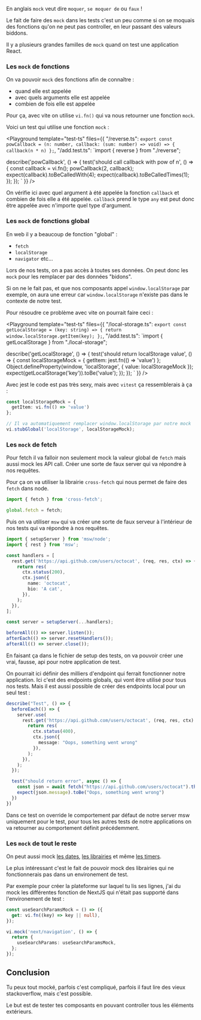 En anglais `mock` veut dire `moquer`, `se moquer de` ou `faux` !

Le fait de faire des `mock` dans les tests c'est un peu comme si on se moquais 
des fonctions qu'on ne peut pas controller, en leur passant des valeurs biddons.

Il y a plusieurs grandes familles de `mock` quand on test une application React.

### Les `mock` de fonctions

On va pouvoir `mock` des fonctions afin de connaître : 
* quand elle est appelée
* avec quels arguments elle est appelée
* combien de fois elle est appelée

Pour ça, avec vite on utilise `vi.fn()` qui va nous retourner une fonction `mock`.

Voici un test qui utilise une fonction `mock` : 

<Playground template="test-ts" files={{
  "/reverse.ts": `export const powCallback = (n: number, callback: (sum: number) => void) => {
  callback(n * n)
};`,
  "/add.test.ts": `import { reverse } from "./reverse";

describe('powCallback', () => {
  test('should call callback with pow of n', () => {
    const callback = vi.fn();
    powCallback(2, callback);
    expect(callback).toBeCalledWith(4);
    expect(callback).toBeCalledTimes(1);
  });
});
`
}} />

On vérifie ici avec quel argument à été appelée la fonction `callback` et combien
de fois elle a été appelée. `callback` prend le type `any` est peut donc être
appelée avec n'importe quel type d'argument.

### Les `mock` de fonctions global

En web il y a beaucoup de fonction "global" : 

* `fetch`
* `localStorage`
* `navigator`
etc...

Lors de nos tests, on a pas accès à toutes ses données. On peut donc les `mock`
pour les remplacer par des données "bidons".

Si on ne le fait pas, et que nos composants appel `window.localStorage` par exemple,
on aura une erreur car `window.localStorage` n'existe pas dans le contexte de
notre test.

Pour résoudre ce problème avec vite on pourrait faire ceci :

<Playground template="test-ts" files={{
  "/local-storage.ts": `export const getLocalStorage = (key: string) => {
  return window.localStorage.getItem(key);
};`,
  "/add.test.ts": `import { getLocalStorage } from "./local-storage";

describe('getLocalStorage', () => {
  test('should return localStorage value', () => {
    const localStorageMock = {
      getItem: jest.fn(() => 'value')
    };
    Object.defineProperty(window, 'localStorage', {
      value: localStorageMock
    });
    expect(getLocalStorage('key')).toBe('value');
  });
});
`
}} />

Avec jest le code est pas très sexy, mais avec `vitest` ça ressemblerais à ça : 

```ts
const localStorageMock = {
  getItem: vi.fn(() => 'value')
}; 

// Il va automatiquement remplacer window.localStorage par notre mock
vi.stubGlobal('localStorage', localStorageMock);
```

### Les `mock` de fetch

Pour fetch il va falloir non seulement mock la valeur global de `fetch` mais aussi
mock les API call. Créer une sorte de faux server qui va répondre à nos requêtes.

Pour ça on va utiliser la librairie `cross-fetch` qui nous permet de faire des
`fetch` dans node.

```ts
import { fetch } from 'cross-fetch';

global.fetch = fetch;
```

Puis on va utiliser `msw` qui va créer une sorte de faux serveur à l'intérieur de nos
tests qui va répondre à nos requêtes.

```ts
import { setupServer } from 'msw/node';
import { rest } from 'msw';

const handlers = [
  rest.get('https://api.github.com/users/octocat', (req, res, ctx) => {
    return res(
      ctx.status(200),
      ctx.json({
        name: 'octocat',
        bio: 'A cat',
      }),
    );
  }),
];

const server = setupServer(...handlers);

beforeAll(() => server.listen());
afterEach(() => server.resetHandlers());
afterAll(() => server.close());
```

En faisant ça dans le fichier de setup des tests, on va pouvoir créer une vrai, fausse,
api pour notre application de test.

On pourrait ici définir des milliers d'endpoint qui ferrait fonctionner notre application.
Ici c'est des endpoints globals, qui vont être utilisé pour tous nos tests. Mais il est aussi
possible de créer des endpoints local pour un seul test : 

```ts
describe("Test", () => {
  beforeEach(() => {
    server.use(
      rest.get('https://api.github.com/users/octocat', (req, res, ctx) => {
        return res(
          ctx.status(400),
          ctx.json({
            message: "Oops, something went wrong"
          }),
        );
      }),
    );
  });

  test("should return error", async () => {
    const json = await fetch("https://api.github.com/users/octocat").then(r => r.json())
    expect(json.message).toBe("Oops, something went wrong")
  })
})
```

Dans ce test on override le comportement par défaut de notre server msw uniquement pour le 
test, pour tous les autres tests de notre applications on va retourner au comportement
définit précédemment.

### Les `mock` de tout le reste

On peut aussi mock [les dates](https://vitest.dev/guide/mocking.html#dates), [les librairies](https://vitest.dev/guide/mocking.html#modules)
et même [les timers](https://vitest.dev/guide/mocking.html#timers).

Le plus intéressant c'est le fait de pouvoir mock des librairies qui ne fonctionnerais pas
dans un environement de test.

Par exemple pour créer la plateforme sur laquel tu lis ses lignes, j'ai du mock les différentes
fonction de NextJS qui n'était pas supporté dans l'environement de test : 

```ts 
const useSearchParamsMock = () => ({
  get: vi.fn((key) => key || null),
});

vi.mock('next/navigation', () => {
  return {
    useSearchParams: useSearchParamsMock,
  };
});
```

## Conclusion

Tu peux tout mocké, parfois c'est compliqué, parfois il faut lire des vieux stackoverflow,
mais c'est possible.

Le but est de tester tes composants en pouvant controller tous les éléments extérieurs.